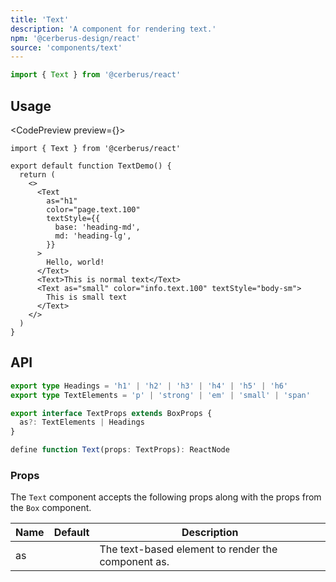 ```yaml
---
title: 'Text'
description: 'A component for rendering text.'
npm: '@cerberus-design/react'
source: 'components/text'
---
```



```ts
import { Text } from '@cerberus/react'
```

## Usage

<CodePreview preview={<TextPreview />}>
```tsx title="Basic usage"
import { Text } from '@cerberus/react'

export default function TextDemo() {
  return (
    <>
      <Text
        as="h1"
        color="page.text.100"
        textStyle={{
          base: 'heading-md',
          md: 'heading-lg',
        }}
      >
        Hello, world!
      </Text>
      <Text>This is normal text</Text>
      <Text as="small" color="info.text.100" textStyle="body-sm">
        This is small text
      </Text>
    </>
  )
}
```
</CodePreview>

## API

```ts showLineNumbers=false
export type Headings = 'h1' | 'h2' | 'h3' | 'h4' | 'h5' | 'h6'
export type TextElements = 'p' | 'strong' | 'em' | 'small' | 'span'

export interface TextProps extends BoxProps {
  as?: TextElements | Headings
}

define function Text(props: TextProps): ReactNode
```

### Props

The `Text` component accepts the following props along with the props from the `Box` component.

| Name     | Default | Description                                                   |
| -------- | ------- | ------------------------------------------------------------- |
| as     |    | The text-based element to render the component as. |
